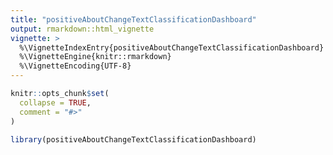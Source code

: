 ```yaml
---
title: "positiveAboutChangeTextClassificationDashboard"
output: rmarkdown::html_vignette
vignette: >
  %\VignetteIndexEntry{positiveAboutChangeTextClassificationDashboard}
  %\VignetteEngine{knitr::rmarkdown}
  %\VignetteEncoding{UTF-8}
---
```


```r
knitr::opts_chunk$set(
  collapse = TRUE,
  comment = "#>"
)
```

```r
library(positiveAboutChangeTextClassificationDashboard)
```
